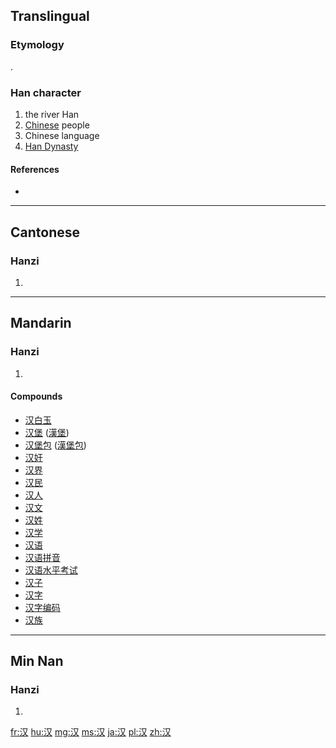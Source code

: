 {{also|漢}}
==Translingual==
{{zh-forms|汉|[[漢]]}}

===Etymology===
{{Han simp|漢|f=|t=又}}.

===Han character===
{{Han char|rn=85|rad=水|as=02|sn=5|four=|canj=水水 (EE)}}

# the river Han
# [[Chinese]] people
# Chinese language
# [[w:Han Dynasty|Han Dynasty]]

====References====
* {{Han ref|kx=0604.091|hdz=31549.080|uh=6C49|ud=27721}}

----

==Cantonese==

===Hanzi===
{{yue-hanzi|jyut=|y=hon3|tra=漢}}

# {{defn|Cantonese|sort=水02}}

----

==Mandarin==

===Hanzi===
{{cmn-hanzi|tra=漢|pin=[[hàn]] ([[han4]]), [[yì]] ([[yi4]])|wg=han<sup>4</sup>, i<sup>4</sup>}}

# {{defn|Mandarin|sort=水02}}

====Compounds====
{{top2}}
* [[汉白玉]]
* [[汉堡]] ([[汉堡|漢堡]])
* [[汉堡包]] ([[汉堡包|漢堡包]])
* [[汉奸]]
* [[汉界]]
* [[汉民]]
* [[汉人]]
* [[汉文]]
* [[汉姓]]
* [[汉学]]
* [[汉语]]
* [[汉语拼音]]
* [[汉语水平考试]]
* [[汉子]]
* [[汉字]]
* [[汉字编码]]
* [[汉族]]
{{mid2}}
{{bottom}}

----

==Min Nan==

===Hanzi===
{{nan-hanzi|poj=hàn (han<sup>3</sup>)}}

# {{defn|Min Nan}}

[[fr:汉]]
[[hu:汉]]
[[mg:汉]]
[[ms:汉]]
[[ja:汉]]
[[pl:汉]]
[[zh:汉]]